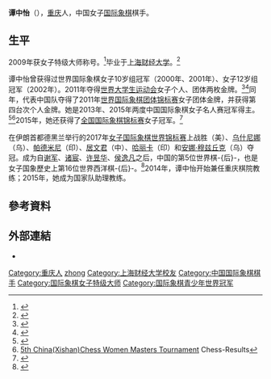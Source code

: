 {{Infobox chess player
|image = Tan Zhongyi (29517169160) (cropped).jpg
|name = 谭中怡
|birthname =
|country = {{PRC}}
|birth_date = {{Birth date and age|1991|05|29|df=y}}
|birth_place = {{CHN}}[[重庆市|重庆市]]
|death_date =
|death_place =
|title = 特级大师（2017年）
|worldchampion =
|womensworldchampion=
|rating =
|peakrating = 2518（2016年3月）
|FideID = 8603642
}}
{{世大運獎牌記錄
|代表={{CHN-1949}}
|項目=西洋棋
|a1=2011|b1=1|c1=個人
|a2=2011|b2=1|c2=混合團體
|a3=2013|b3=3|c3=個人
|a4=2013|b4=1|c4=混合團體
}}
'''谭中怡'''（{{bd|1991年|5月29日||}}），[[重庆|重庆]]人，中国女子[[国际象棋|国际象棋]]棋手。

== 生平 ==
2009年获女子特级大师称号。<ref>{{Cite web|url=http://www.fide.com/component/content/article/1-fide-news/4148--titles-approved-at-the-80th-fide-congress-|title=Titles approved at the 80th FIDE Congress|accessdate=2018-11-25|work=www.fide.com|language=en-gb|archive-date=2019-11-30|archive-url=https://web.archive.org/web/20191130034329/https://www.fide.com/component/content/article/1-fide-news/4148--titles-approved-at-the-80th-fide-congress-|dead-url=no}}</ref>毕业于[[上海财经大学|上海财经大学]]。<ref>{{Cite web|url=http://www.kylinchess.com/?Article119/1215.html|title=国手故事 - 谭中怡|accessdate=2018-11-25|publisher=麒麟国际象棋学校|archive-date=2018-11-25|archive-url=https://web.archive.org/web/20181125115512/http://www.kylinchess.com/?Article119%2F1215.html|dead-url=no}}</ref>

谭中怡曾获得过世界国际象棋女子10岁组冠军（2000年、2001年）、女子12岁组冠军（2002年）。2011年夺得[[世界大学生运动会|世界大学生运动会]]女子个人、团体两枚金牌。<ref>{{cite web|title=WGM Tan Zhongyi wins the Women Universiade in Shenzhen|url=http://www.chessdom.com/wgmtan-zhongyi-wins-the-women-universiade-in-shenzhen/|publisher=Chessdom|accessdate=17 October 2015|date=2011-08-21|archive-date=2019-04-20|archive-url=https://web.archive.org/web/20190420124217/http://www.chessdom.com/wgmtan-zhongyi-wins-the-women-universiade-in-shenzhen/|dead-url=no}}</ref><ref>{{cite web|title=Li Chao and Tan Zhongyi winners in Shenzhen|url=http://www.chessvibes.com/?q=reports/li-chao-and-tan-zhongyi-winners-in-shenzhen|publisher=ChessVibes|accessdate=17 October 2015|date=2011-08-23|archive-url=https://web.archive.org/web/20181109235043/http://www.chessvibes.com/?q=reports%2Fli-chao-and-tan-zhongyi-winners-in-shenzhen|archive-date=2018-11-09|dead-url=yes}}</ref>同年，代表中国队夺得了2011年[[世界国际象棋团体锦标赛|世界国际象棋团体锦标赛]]女子团体金牌，并获得第四台次个人金牌。她是2013年、2015年两度中国国际象棋女子名人赛冠军得主。<ref>{{cite web|title=Tan Zhongyi Won 3rd Women Masters Tournament in China|url=http://www.pogonina.com/index.php?option=com_content&task=view&id=1767|publisher=Natalia Pogonina's website|accessdate=1 November 2015|date=2013-06-09|archive-date=2018-10-11|archive-url=https://web.archive.org/web/20181011133359/http://www.pogonina.com/index.php?option=com_content&task=view&id=1767|dead-url=no}}</ref><ref>[http://chess-results.com/tnr178212.aspx?lan=1&art=1&wi=821&turdet=YES 5th China(Xishan)Chess Women Masters Tournament] {{Wayback|url=http://chess-results.com/tnr178212.aspx?lan=1&art=1&wi=821&turdet=YES |date=20160310155536 }} Chess-Results</ref>2015年，她还获得了[[全国国际象棋锦标赛|全国国际象棋锦标赛]]女子冠军。<ref>{{cite web|last=Ramirez|first=Alejandro|authorlink=Alejandro Ramirez (chess player)|title=Wei Yi youngest Chinese Champion|url=http://en.chessbase.com/post/wei-yi-youngest-chinese-champion|publisher=ChessBase|accessdate=17 October 2015|date=2015-05-30|archive-date=2018-11-10|archive-url=https://web.archive.org/web/20181110080251/https://en.chessbase.com/post/wei-yi-youngest-chinese-champion|dead-url=yes}}</ref>

在伊朗首都德黑兰举行的2017年[[女子国际象棋世界锦标赛|女子国际象棋世界锦标赛]]上战胜{{link-en|en:Sabina-Francesca Foisor|福伊索|福伊索}}（美）、[[安娜·乌什尼娜|乌什尼娜]]（乌）、[[帕德米妮·鲁特|帕德米尼]]（印）、[[居文君|居文君]]（中）、[[哈里卡·德罗纳瓦利|哈丽卡]]（印）和[[安娜·穆兹丘克|安娜·穆兹丘克]]（乌）夺冠。成为自[[谢军_(棋手)|谢军]]、[[诸宸|诸宸]]、[[许昱华|许昱华]]、[[侯逸凡|侯逸凡]]之后，中国的第5位世界棋-{后}-，也是女子国象歷史上第16位世界西洋棋-{后}-。<ref>{{Cite web |url=http://sports.sina.com.cn/go/2017-03-03/doc-ifycaafp1805729.shtml |title=谭中怡加赛胜大穆兹丘克 加冕第16位国象棋-{后}- |accessdate=2017-03-03 |archive-date=2017-03-04 |archive-url=https://web.archive.org/web/20170304113730/http://sports.sina.com.cn/go/2017-03-03/doc-ifycaafp1805729.shtml |dead-url=no }}</ref>2014年，谭中怡开始兼任重庆棋院教练；2015年，她成为国家队助理教练。

== 參考資料 ==
{{Reflist}}

== 外部連結 ==
*{{chessgames player|id=51565}}

{{start box}}
{{succession box 
|before= [[居文君|居文君]] 
|title=  [[全国国际象棋锦标赛|中国国际象棋女子冠军]] 
|years=  2015年
|after= [[郭琦|郭琦]]
}}
{{end box}}
{{女子国际象棋世界冠军}}
{{DEFAULTSORT:tan zhongyi}}
[[Category:重庆人|Category:重庆人]]
[[Category:谭姓|zhong]]
[[Category:上海财经大学校友|Category:上海财经大学校友]]
[[Category:中国国际象棋棋手|Category:中国国际象棋棋手]]
[[Category:国际象棋女子特级大师|Category:国际象棋女子特级大师]]
[[Category:国际象棋青少年世界冠军|Category:国际象棋青少年世界冠军]]
